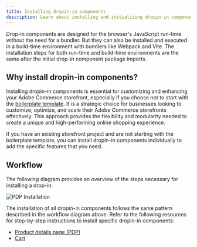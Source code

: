 ```yaml
---
title: Installing dropin-in components
description: Learn about installing and initializing dropin-in components for your site.
---
```



Drop-in components are designed for the browser's JavaScript run-time without the need for a bundler. But they can also be installed and executed in a build-time environment with bundlers like Webpack and Vite. The installation steps for both run-time and build-time environments are the same after the initial drop-in component package imports.

## Why install dropin-in components?

Installing dropin-in components is essential for customizing and enhancing your Adobe Commerce storefront, especially if you choose not to start with the [boilerplate template](/get-started/#boilerplate-template). It is a strategic choice for businesses looking to customize, optimize, and scale their Adobe Commerce storefronts effectively. This approach provides the flexibility and modularity needed to create a unique and high-performing online shopping experience.

If you have an existing storefront project and are not starting with the boilerplate template, you can install dropin-in components individually to add the specific features that you need.

## Workflow

The following diagram provides an overview of the steps necessary for installing a drop-in:

<Diagram>![PDP Installation](@images/pdp/pdp-installation.svg)</Diagram>

The installation of all dropin-in components follows the same pattern described in the workflow diagram above. Refer to the following resources for step-by-step instructions to install specific dropin-in components:

- [Product details page (PDP)](/dropins/product-details/installation)
- [Cart](/dropins/cart/installation)
